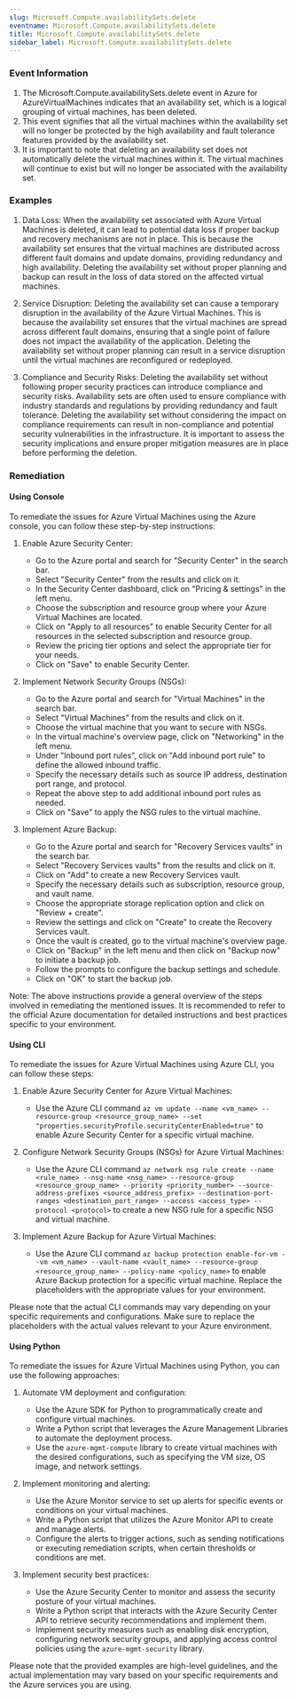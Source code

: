 ```yaml
--- 
slug: Microsoft.Compute.availabilitySets.delete
eventname: Microsoft.Compute.availabilitySets.delete
title: Microsoft.Compute.availabilitySets.delete
sidebar_label: Microsoft.Compute.availabilitySets.delete
---
```

                       
### Event Information

1. The Microsoft.Compute.availabilitySets.delete event in Azure for AzureVirtualMachines indicates that an availability set, which is a logical grouping of virtual machines, has been deleted.
2. This event signifies that all the virtual machines within the availability set will no longer be protected by the high availability and fault tolerance features provided by the availability set.
3. It is important to note that deleting an availability set does not automatically delete the virtual machines within it. The virtual machines will continue to exist but will no longer be associated with the availability set.


### Examples

1. Data Loss: When the availability set associated with Azure Virtual Machines is deleted, it can lead to potential data loss if proper backup and recovery mechanisms are not in place. This is because the availability set ensures that the virtual machines are distributed across different fault domains and update domains, providing redundancy and high availability. Deleting the availability set without proper planning and backup can result in the loss of data stored on the affected virtual machines.

2. Service Disruption: Deleting the availability set can cause a temporary disruption in the availability of the Azure Virtual Machines. This is because the availability set ensures that the virtual machines are spread across different fault domains, ensuring that a single point of failure does not impact the availability of the application. Deleting the availability set without proper planning can result in a service disruption until the virtual machines are reconfigured or redeployed.

3. Compliance and Security Risks: Deleting the availability set without following proper security practices can introduce compliance and security risks. Availability sets are often used to ensure compliance with industry standards and regulations by providing redundancy and fault tolerance. Deleting the availability set without considering the impact on compliance requirements can result in non-compliance and potential security vulnerabilities in the infrastructure. It is important to assess the security implications and ensure proper mitigation measures are in place before performing the deletion.

### Remediation

#### Using Console

To remediate the issues for Azure Virtual Machines using the Azure console, you can follow these step-by-step instructions:

1. Enable Azure Security Center:
   - Go to the Azure portal and search for "Security Center" in the search bar.
   - Select "Security Center" from the results and click on it.
   - In the Security Center dashboard, click on "Pricing & settings" in the left menu.
   - Choose the subscription and resource group where your Azure Virtual Machines are located.
   - Click on "Apply to all resources" to enable Security Center for all resources in the selected subscription and resource group.
   - Review the pricing tier options and select the appropriate tier for your needs.
   - Click on "Save" to enable Security Center.

2. Implement Network Security Groups (NSGs):
   - Go to the Azure portal and search for "Virtual Machines" in the search bar.
   - Select "Virtual Machines" from the results and click on it.
   - Choose the virtual machine that you want to secure with NSGs.
   - In the virtual machine's overview page, click on "Networking" in the left menu.
   - Under "Inbound port rules", click on "Add inbound port rule" to define the allowed inbound traffic.
   - Specify the necessary details such as source IP address, destination port range, and protocol.
   - Repeat the above step to add additional inbound port rules as needed.
   - Click on "Save" to apply the NSG rules to the virtual machine.

3. Implement Azure Backup:
   - Go to the Azure portal and search for "Recovery Services vaults" in the search bar.
   - Select "Recovery Services vaults" from the results and click on it.
   - Click on "Add" to create a new Recovery Services vault.
   - Specify the necessary details such as subscription, resource group, and vault name.
   - Choose the appropriate storage replication option and click on "Review + create".
   - Review the settings and click on "Create" to create the Recovery Services vault.
   - Once the vault is created, go to the virtual machine's overview page.
   - Click on "Backup" in the left menu and then click on "Backup now" to initiate a backup job.
   - Follow the prompts to configure the backup settings and schedule.
   - Click on "OK" to start the backup job.

Note: The above instructions provide a general overview of the steps involved in remediating the mentioned issues. It is recommended to refer to the official Azure documentation for detailed instructions and best practices specific to your environment.

#### Using CLI

To remediate the issues for Azure Virtual Machines using Azure CLI, you can follow these steps:

1. Enable Azure Security Center for Azure Virtual Machines:
   - Use the Azure CLI command `az vm update --name <vm_name> --resource-group <resource_group_name> --set "properties.securityProfile.securityCenterEnabled=true"` to enable Azure Security Center for a specific virtual machine.

2. Configure Network Security Groups (NSGs) for Azure Virtual Machines:
   - Use the Azure CLI command `az network nsg rule create --name <rule_name> --nsg-name <nsg_name> --resource-group <resource_group_name> --priority <priority_number> --source-address-prefixes <source_address_prefix> --destination-port-ranges <destination_port_range> --access <access_type> --protocol <protocol>` to create a new NSG rule for a specific NSG and virtual machine.

3. Implement Azure Backup for Azure Virtual Machines:
   - Use the Azure CLI command `az backup protection enable-for-vm --vm <vm_name> --vault-name <vault_name> --resource-group <resource_group_name> --policy-name <policy_name>` to enable Azure Backup protection for a specific virtual machine. Replace the placeholders with the appropriate values for your environment.

Please note that the actual CLI commands may vary depending on your specific requirements and configurations. Make sure to replace the placeholders with the actual values relevant to your Azure environment.

#### Using Python

To remediate the issues for Azure Virtual Machines using Python, you can use the following approaches:

1. Automate VM deployment and configuration:
   - Use the Azure SDK for Python to programmatically create and configure virtual machines.
   - Write a Python script that leverages the Azure Management Libraries to automate the deployment process.
   - Use the `azure-mgmt-compute` library to create virtual machines with the desired configurations, such as specifying the VM size, OS image, and network settings.

2. Implement monitoring and alerting:
   - Use the Azure Monitor service to set up alerts for specific events or conditions on your virtual machines.
   - Write a Python script that utilizes the Azure Monitor API to create and manage alerts.
   - Configure the alerts to trigger actions, such as sending notifications or executing remediation scripts, when certain thresholds or conditions are met.

3. Implement security best practices:
   - Use the Azure Security Center to monitor and assess the security posture of your virtual machines.
   - Write a Python script that interacts with the Azure Security Center API to retrieve security recommendations and implement them.
   - Implement security measures such as enabling disk encryption, configuring network security groups, and applying access control policies using the `azure-mgmt-security` library.

Please note that the provided examples are high-level guidelines, and the actual implementation may vary based on your specific requirements and the Azure services you are using.


 